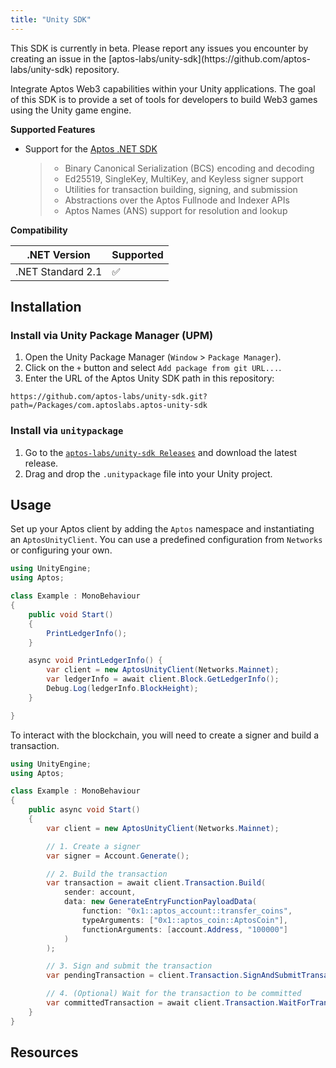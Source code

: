 ```yaml
---
title: "Unity SDK"
---
```


<Aside type="caution" emoji="❗">
  This SDK is currently in beta. Please report any issues you encounter by
  creating an issue in the
  [aptos-labs/unity-sdk](https://github.com/aptos-labs/unity-sdk) repository.
</Aside>

Integrate Aptos Web3 capabilities within your Unity applications. The goal of this SDK is to provide a set of tools
for developers to build Web3 games using the Unity game engine.






**Supported Features**

- Support for the [Aptos .NET SDK](/build/sdks/dotnet-sdk)

  > - Binary Canonical Serialization (BCS) encoding and decoding
  > - Ed25519, SingleKey, MultiKey, and Keyless signer support
  > - Utilities for transaction building, signing, and submission
  > - Abstractions over the Aptos Fullnode and Indexer APIs
  > - Aptos Names (ANS) support for resolution and lookup

**Compatibility**

| .NET Version      | Supported |
| ----------------- | --------- |
| .NET Standard 2.1 | ✅         |

## Installation

### Install via Unity Package Manager (UPM)

1. Open the Unity Package Manager (`Window` &gt; `Package Manager`).
2. Click on the `+` button and select `Add package from git URL...`.
3. Enter the URL of the Aptos Unity SDK path in this repository:

```shellscript
https://github.com/aptos-labs/unity-sdk.git?path=/Packages/com.aptoslabs.aptos-unity-sdk
```

### Install via `unitypackage`

1. Go to the [`aptos-labs/unity-sdk Releases`](https://github.com/aptos-labs/unity-sdk/releases) and download the latest release.
2. Drag and drop the `.unitypackage` file into your Unity project.

## Usage

Set up your Aptos client by adding the `Aptos` namespace and instantiating an `AptosUnityClient`. You can use a predefined
configuration from `Networks` or configuring your own.

```csharp {2-2,8-8,11-15}
using UnityEngine;
using Aptos;

class Example : MonoBehaviour
{
    public void Start()
    {
        PrintLedgerInfo();
    }

    async void PrintLedgerInfo() {
        var client = new AptosUnityClient(Networks.Mainnet);
        var ledgerInfo = await client.Block.GetLedgerInfo();
        Debug.Log(ledgerInfo.BlockHeight);
    }

}
```

To interact with the blockchain, you will need to create a signer and build a transaction.

```csharp filename="Program.cs" {10-11,13-21,23-24,26-27}
using UnityEngine;
using Aptos;

class Example : MonoBehaviour
{
    public async void Start()
    {
        var client = new AptosUnityClient(Networks.Mainnet);

        // 1. Create a signer
        var signer = Account.Generate();

        // 2. Build the transaction
        var transaction = await client.Transaction.Build(
            sender: account,
            data: new GenerateEntryFunctionPayloadData(
                function: "0x1::aptos_account::transfer_coins",
                typeArguments: ["0x1::aptos_coin::AptosCoin"],
                functionArguments: [account.Address, "100000"]
            )
        );

        // 3. Sign and submit the transaction
        var pendingTransaction = client.Transaction.SignAndSubmitTransaction(account, transaction);

        // 4. (Optional) Wait for the transaction to be committed
        var committedTransaction = await client.Transaction.WaitForTransaction(pendingTransaction);
    }
}
```

## Resources



<CardGrid>
  <LinkCard href="https://github.com/aptos-labs/aptos-unity-starter" title="Aptos Wallet Starter" description="Example Unity project with an integration of the Aptos Unity SDK." target="_blank" />
</CardGrid>
